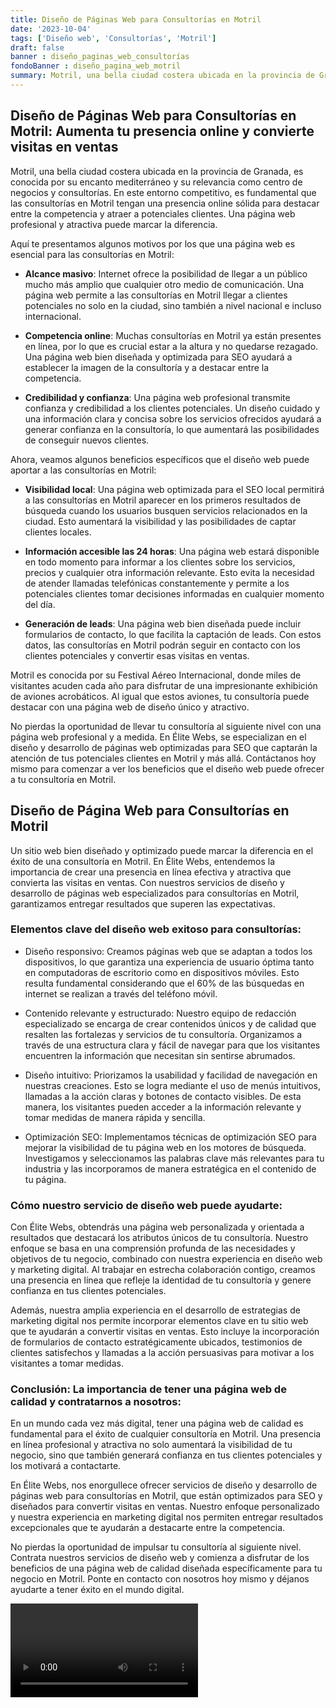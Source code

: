 ```yaml
---
title: Diseño de Páginas Web para Consultorías en Motril
date: '2023-10-04'
tags: ['Diseño web', 'Consultorías', 'Motril']
draft: false
banner : diseño_paginas_web_consultorías
fondoBanner : diseño_pagina_web_motril
summary: Motril, una bella ciudad costera ubicada en la provincia de Granada, es conocida por su encanto mediterráneo y su relevancia como centro de negocios y consultorías. En este entorno competitivo, es fundamental que las consultorías en Motril tengan una presencia online sólida para destacar entre la competencia y atraer a potenciales clientes. Una página web profesional y atractiva puede marcar la diferencia. 
---
```


## Diseño de Páginas Web para Consultorías en Motril: Aumenta tu presencia online y convierte visitas en ventas

Motril, una bella ciudad costera ubicada en la provincia de Granada, es conocida por su encanto mediterráneo y su relevancia como centro de negocios y consultorías. En este entorno competitivo, es fundamental que las consultorías en Motril tengan una presencia online sólida para destacar entre la competencia y atraer a potenciales clientes. Una página web profesional y atractiva puede marcar la diferencia. 

Aquí te presentamos algunos motivos por los que una página web es esencial para las consultorías en Motril:

- **Alcance masivo**: Internet ofrece la posibilidad de llegar a un público mucho más amplio que cualquier otro medio de comunicación. Una página web permite a las consultorías en Motril llegar a clientes potenciales no solo en la ciudad, sino también a nivel nacional e incluso internacional. 

- **Competencia online**: Muchas consultorías en Motril ya están presentes en línea, por lo que es crucial estar a la altura y no quedarse rezagado. Una página web bien diseñada y optimizada para SEO ayudará a establecer la imagen de la consultoría y a destacar entre la competencia. 

- **Credibilidad y confianza**: Una página web profesional transmite confianza y credibilidad a los clientes potenciales. Un diseño cuidado y una información clara y concisa sobre los servicios ofrecidos ayudará a generar confianza en la consultoría, lo que aumentará las posibilidades de conseguir nuevos clientes.

Ahora, veamos algunos beneficios específicos que el diseño web puede aportar a las consultorías en Motril:

- **Visibilidad local**: Una página web optimizada para el SEO local permitirá a las consultorías en Motril aparecer en los primeros resultados de búsqueda cuando los usuarios busquen servicios relacionados en la ciudad. Esto aumentará la visibilidad y las posibilidades de captar clientes locales.

- **Información accesible las 24 horas**: Una página web estará disponible en todo momento para informar a los clientes sobre los servicios, precios y cualquier otra información relevante. Esto evita la necesidad de atender llamadas telefónicas constantemente y permite a los potenciales clientes tomar decisiones informadas en cualquier momento del día.

- **Generación de leads**: Una página web bien diseñada puede incluir formularios de contacto, lo que facilita la captación de leads. Con estos datos, las consultorías en Motril podrán seguir en contacto con los clientes potenciales y convertir esas visitas en ventas.

Motril es conocida por su Festival Aéreo Internacional, donde miles de visitantes acuden cada año para disfrutar de una impresionante exhibición de aviones acrobáticos. Al igual que estos aviones, tu consultoría puede destacar con una página web de diseño único y atractivo.

No pierdas la oportunidad de llevar tu consultoría al siguiente nivel con una página web profesional y a medida. En Élite Webs, se especializan en el diseño y desarrollo de páginas web optimizadas para SEO que captarán la atención de tus potenciales clientes en Motril y más allá. Contáctanos hoy mismo para comenzar a ver los beneficios que el diseño web puede ofrecer a tu consultoría en Motril.

<GifSeo />

<Cta />

## **Diseño de Página Web para Consultorías en Motril**

Un sitio web bien diseñado y optimizado puede marcar la diferencia en el éxito de una consultoría en Motril. En Élite Webs, entendemos la importancia de crear una presencia en línea efectiva y atractiva que convierta las visitas en ventas. Con nuestros servicios de diseño y desarrollo de páginas web especializados para consultorías en Motril, garantizamos entregar resultados que superen las expectativas.

### **Elementos clave del diseño web exitoso para consultorías:**

- Diseño responsivo: Creamos páginas web que se adaptan a todos los dispositivos, lo que garantiza una experiencia de usuario óptima tanto en computadoras de escritorio como en dispositivos móviles. Esto resulta fundamental considerando que el 60% de las búsquedas en internet se realizan a través del teléfono móvil.

- Contenido relevante y estructurado: Nuestro equipo de redacción especializado se encarga de crear contenidos únicos y de calidad que resalten las fortalezas y servicios de tu consultoría. Organizamos a través de una estructura clara y fácil de navegar para que los visitantes encuentren la información que necesitan sin sentirse abrumados.

- Diseño intuitivo: Priorizamos la usabilidad y facilidad de navegación en nuestras creaciones. Esto se logra mediante el uso de menús intuitivos, llamadas a la acción claras y botones de contacto visibles. De esta manera, los visitantes pueden acceder a la información relevante y tomar medidas de manera rápida y sencilla.

- Optimización SEO: Implementamos técnicas de optimización SEO para mejorar la visibilidad de tu página web en los motores de búsqueda. Investigamos y seleccionamos las palabras clave más relevantes para tu industria y las incorporamos de manera estratégica en el contenido de tu página.

### **Cómo nuestro servicio de diseño web puede ayudarte:**

Con Élite Webs, obtendrás una página web personalizada y orientada a resultados que destacará los atributos únicos de tu consultoría. Nuestro enfoque se basa en una comprensión profunda de las necesidades y objetivos de tu negocio, combinado con nuestra experiencia en diseño web y marketing digital. Al trabajar en estrecha colaboración contigo, creamos una presencia en línea que refleje la identidad de tu consultoría y genere confianza en tus clientes potenciales.

Además, nuestra amplia experiencia en el desarrollo de estrategias de marketing digital nos permite incorporar elementos clave en tu sitio web que te ayudarán a convertir visitas en ventas. Esto incluye la incorporación de formularios de contacto estratégicamente ubicados, testimonios de clientes satisfechos y llamadas a la acción persuasivas para motivar a los visitantes a tomar medidas.

### **Conclusión: La importancia de tener una página web de calidad y contratarnos a nosotros:**

En un mundo cada vez más digital, tener una página web de calidad es fundamental para el éxito de cualquier consultoría en Motril. Una presencia en línea profesional y atractiva no solo aumentará la visibilidad de tu negocio, sino que también generará confianza en tus clientes potenciales y los motivará a contactarte.

En Élite Webs, nos enorgullece ofrecer servicios de diseño y desarrollo de páginas web para consultorías en Motril, que están optimizados para SEO y diseñados para convertir visitas en ventas. Nuestro enfoque personalizado y nuestra experiencia en marketing digital nos permiten entregar resultados excepcionales que te ayudarán a destacarte entre la competencia.

No pierdas la oportunidad de impulsar tu consultoría al siguiente nivel. Contrata nuestros servicios de diseño web y comienza a disfrutar de los beneficios de una página web de calidad diseñada específicamente para tu negocio en Motril. Ponte en contacto con nosotros hoy mismo y déjanos ayudarte a tener éxito en el mundo digital.

<Video />

<CtaBot job='Consultorías' city='Motril'/>

<Gmaps query='Motril+españa+maps' />